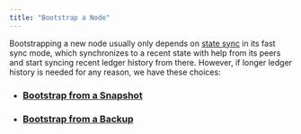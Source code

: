 ```yaml
---
title: "Bootstrap a Node"
---
```


Bootstrapping a new node usually only depends on [state sync](/network/nodes/configure/state-sync) in its fast sync mode, which synchronizes to a recent state with help from its peers and start syncing recent ledger history from there. However, if longer ledger history is needed for any reason, we have these choices:

- ### [Bootstrap from a Snapshot](/network/nodes/bootstrap-fullnode/bootstrap-fullnode)
- ### [Bootstrap from a Backup](/network/nodes/bootstrap-fullnode/aptos-db-restore)
